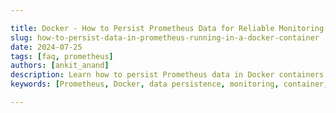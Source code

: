 ```yaml
---

title: Docker - How to Persist Prometheus Data for Reliable Monitoring
slug: how-to-persist-data-in-prometheus-running-in-a-docker-container
date: 2024-07-25
tags: [faq, prometheus]
authors: [ankit_anand]
description: Learn how to persist Prometheus data in Docker containers for continuous monitoring. Step-by-step guide, best practices, and troubleshooting tips included.
keywords: [Prometheus, Docker, data persistence, monitoring, container, volume, Docker Compose]

---
```


<head>
<script
  type="application/ld+json"
  dangerouslySetInnerHTML={{ __html: JSON.stringify({
    "@context": "https://schema.org",
    "@type": "TechArticle",
    "headline": "Docker - How to Persist Prometheus Data for Reliable Monitoring",
    "alternativeHeadline": "Ensuring Prometheus Data Persistence in Docker Containers",
    "author": {
      "@type": "Person",
      "name": "Ankit Anand"
    },
    "publisher": {
      "@type": "Organization",
      "name": "SigNoz",
      "logo": {
        "@type": "ImageObject",
        "url": "https://signoz.io/img/SigNozLogo-orange.svg"
      }
    },
    "datePublished": "2023-06-09T00:00:00Z",
    "dateModified": "2023-06-09T00:00:00Z",
    "mainEntityOfPage": {
      "@type": "WebPage",
      "@id": "https://signoz.io/guides/how-to-persist-data-in-prometheus-running-in-a-docker-container/"
    },
    "description": "Learn how to persist Prometheus data in Docker containers for continuous monitoring. Step-by-step guide, best practices, and troubleshooting tips included.",
    "keywords": "Prometheus, Docker, data persistence, monitoring, container, volume, Docker Compose",
    "articleSection": "Technology",
    "inLanguage": "en",
    "isPartOf": {
      "@type": "Blog",
      "name": "SigNoz Blog",
      "url": "https://signoz.io/blog/"
    },
    "about": [
      {
        "@type": "Thing",
        "name": "Prometheus",
        "description": "An open-source monitoring and alerting toolkit designed for reliability and scalability."
      },
      {
        "@type": "Thing",
        "name": "Docker",
        "description": "A platform for developing, shipping, and running applications in containers."
      },
      {
        "@type": "Thing",
        "name": "Data Persistence",
        "description": "The process of storing data in a way that ensures it remains available across restarts and crashes."
      },
      {
        "@type": "Thing",
        "name": "Volume",
        "description": "Docker volumes are storage areas that can be mounted to containers to persist data."
      },
      {
        "@type": "Thing",
        "name": "Docker Compose",
        "description": "A tool for defining and running multi-container Docker applications."
      }
    ],
    "mentions": [
      {
        "@type": "SoftwareApplication",
        "name": "Prometheus",
        "applicationCategory": "Monitoring Tool"
      },
      {
        "@type": "SoftwareApplication",
        "name": "SigNoz",
        "applicationCategory": "Observability Platform"
      },
      {
        "@type": "SoftwareApplication",
        "name": "Docker",
        "applicationCategory": "Containerization Platform"
      }
    ],
    "mainEntity": {
      "@type": "FAQPage",
      "mainEntity": [
        {
          "@type": "Question",
          "name": "How does persisting Prometheus data affect performance?",
          "acceptedAnswer": {
            "@type": "Answer",
            "text": "Persisting data has minimal impact on performance. The slight overhead is outweighed by the benefits of data retention and reliability."
          }
        },
        {
          "@type": "Question",
          "name": "Can I migrate persisted Prometheus data between different Docker environments?",
          "acceptedAnswer": {
            "@type": "Answer",
            "text": "Yes, you can migrate data by copying the contents of the Docker volume. Ensure version compatibility between environments."
          }
        },
        {
          "@type": "Question",
          "name": "What are the storage requirements for persisting Prometheus data long-term?",
          "acceptedAnswer": {
            "@type": "Answer",
            "text": "Storage needs vary based on metrics volume and retention period. Monitor your data growth and adjust storage accordingly."
          }
        },
        {
          "@type": "Question",
          "name": "How often should I back up my persisted Prometheus data?",
          "acceptedAnswer": {
            "@type": "Answer",
            "text": "Backup frequency depends on your data criticality. Daily backups are common for important metrics."
          }
        }
      ]
    },
    "tutorial": {
      "@type": "HowTo",
      "name": "Persisting Prometheus Data in Docker",
      "step": [
        {
          "@type": "HowToStep",
          "name": "Create a Docker Volume",
          "text": "Create a Docker volume to store Prometheus data: docker volume create prometheus-data"
        },
        {
          "@type": "HowToStep",
          "name": "Modify Docker Compose File",
          "text": "Update your Docker Compose file to mount the volume to Prometheus: version: '3' services: prometheus: image: prom/prometheus:v2.37.0 volumes: - prometheus-data:/prometheus command: - '--config.file=/etc/prometheus/prometheus.yml' - '--storage.tsdb.path=/prometheus' - '--web.console.libraries=/usr/share/prometheus/console_libraries' - '--web.console.templates=/usr/share/prometheus/consoles' ports: - 9090:9090 volumes: prometheus-data: external: true"
        },
        {
          "@type": "HowToStep",
          "name": "Set Correct Permissions",
          "text": "Set the correct permissions for the mounted volume: docker run --rm -v prometheus-data:/prometheus prom/prometheus:v2.37.0 chown -R nobody:nobody /prometheus"
        },
        {
          "@type": "HowToStep",
          "name": "Start Prometheus Container",
          "text": "Start your Prometheus container with the updated configuration: docker-compose up -d"
        },
        {
          "@type": "HowToStep",
          "name": "Verify Data Persistence",
          "text": "Verify data persistence by stopping and restarting the container, then checking if your metrics are still available in the Prometheus UI."
        }
      ]
    }
  }) }}
/>
</head>

Prometheus is a powerful monitoring tool, but running it in a Docker container can lead to data loss when the container stops or restarts. This guide shows you how to persist Prometheus data in a Docker container, ensuring your metrics remain intact and accessible for long-term analysis.

## Understanding Prometheus Data Persistence in Docker

Prometheus collects and stores time-series data for monitoring and alerting. When you run Prometheus in a Docker container, its data is typically stored within the container's filesystem. This setup poses a problem: if the container stops or is removed, you lose all the collected metrics.

Data persistence solves this issue by storing Prometheus data outside the container. Docker volumes provide a way to achieve this — they're separate storage entities that can be attached to containers, allowing data to survive container lifecycles.

## Why Persist Prometheus Data?

Persisting Prometheus data offers several benefits:

1. **[Continuous Monitoring](https://signoz.io/comparisons/continuous-monitoring-tools/)**: Your metrics remain available even after container restarts.
2. **Historical Analysis**: Access to long-term data helps identify trends and patterns.
3. **Backup and Recovery**: Easily back up your monitoring data for disaster recovery.
4. **Compliance**: Meet regulatory requirements for data retention and auditing.

## Step-by-Step Guide to Persist Prometheus Data

Follow these steps to set up data persistence for Prometheus in Docker:

1. Create a Docker volume:

```bash
docker volume create prometheus-data

```

1. Modify your Docker Compose file:

```yaml
version: '3'
services:
  prometheus:
    image: prom/prometheus:v2.37.0
    volumes:
      - prometheus-data:/prometheus
    command:
      - '--config.file=/etc/prometheus/prometheus.yml'
      - '--storage.tsdb.path=/prometheus'
      - '--web.console.libraries=/usr/share/prometheus/console_libraries'
      - '--web.console.templates=/usr/share/prometheus/consoles'
    ports:
      - 9090:9090

volumes:
  prometheus-data:
    external: true

```

1. Set correct permissions:

```bash
docker run --rm -v prometheus-data:/prometheus prom/prometheus:v2.37.0 chown -R nobody:nobody /prometheus

```

1. Start your Prometheus container:

```bash
docker-compose up -d

```

1. Verify data persistence:
    - Stop and restart the container
    - Check if your metrics are still available in the Prometheus UI

## Best Practices for Prometheus Data Persistence

To ensure reliable data persistence:

- Use appropriate storage drivers for your environment
- Implement regular backups of your [Prometheus data](https://signoz.io/guides/how-does-grafana-get-data-from-prometheus/)
- Monitor disk usage and set up retention policies
- Ensure data integrity through consistent backups and checks

## Troubleshooting Common Persistence Issues

If you encounter problems:

1. **Permission Issues**: Verify the ownership and permissions of the mounted volume.
2. **Data Corruption**: Use Prometheus's built-in consistency check feature.
3. **Version Compatibility**: Ensure your Prometheus version matches the persisted data version.
4. **Storage Driver Problems**: [Check Docker logs](https://signoz.io/guides/docker-view-logs/) for any storage-related errors.

## Integrating Persisted Prometheus with Grafana

To use your persisted Prometheus data with Grafana:

1. Configure Grafana to use Prometheus as a data source
2. Create dashboards using historical data
3. Ensure consistent data between Prometheus and Grafana
4. Use Docker Compose to manage both Prometheus and Grafana containers

## Why SigNoz is a Better Choice Over Grafana

While Grafana is popular, [SigNoz](https://signoz.io/docs/introduction/) offers advantages for monitoring:

- **All-in-One Solution**: SigNoz combines metrics, traces, and logs in a single platform.
- **User-Friendly Interface**: Designed for ease of use, reducing the learning curve.
- **Built-in Alerting**: No need for additional tools like Alertmanager.
- **Application-Centric Views**: Tailored dashboards for application performance monitoring.

<GetStartedSigNoz />

SigNoz provides both cloud and open-source options, giving you flexibility in deployment.

## Key Takeaways

- Data persistence is crucial for maintaining historical [Prometheus metrics](https://signoz.io/guides/what-are-the-4-types-of-metrics-in-prometheus/).
- Docker volumes offer a reliable method for persisting Prometheus data.
- Proper configuration and permissions are essential for successful persistence.
- Regular backups and monitoring of persisted data ensure long-term reliability.

## FAQs

### How does persisting Prometheus data affect performance?

Persisting data has minimal impact on performance. The slight overhead is outweighed by the benefits of data retention and reliability.

### Can I migrate persisted Prometheus data between different Docker environments?

Yes, you can migrate data by copying the contents of the Docker volume. Ensure version compatibility between environments.

### What are the storage requirements for persisting Prometheus data long-term?

Storage needs vary based on metrics volume and retention period. Monitor your data growth and adjust storage accordingly.

### How often should I back up my persisted Prometheus data?

Backup frequency depends on your data criticality. Daily backups are common for important metrics.